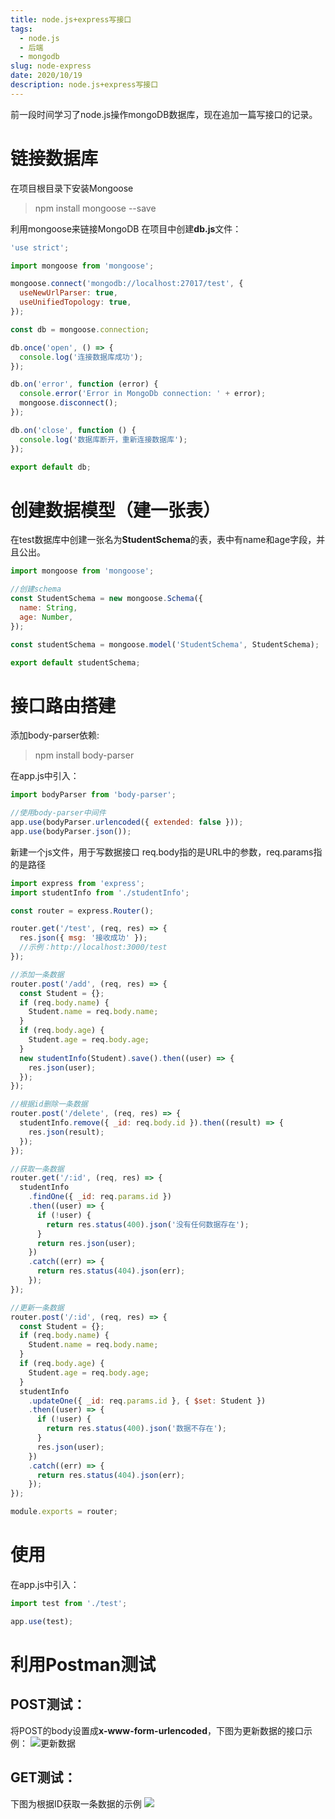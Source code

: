 ```yaml
---
title: node.js+express写接口
tags:
  - node.js
  - 后端
  - mongodb
slug: node-express
date: 2020/10/19
description: node.js+express写接口
---
```


前一段时间学习了node.js操作mongoDB数据库，现在追加一篇写接口的记录。

# 链接数据库

在项目根目录下安装Mongoose

> npm install mongoose --save

利用mongoose来链接MongoDB 在项目中创建**db.js**文件：

```js
'use strict';

import mongoose from 'mongoose';

mongoose.connect('mongodb://localhost:27017/test', {
  useNewUrlParser: true,
  useUnifiedTopology: true,
});

const db = mongoose.connection;

db.once('open', () => {
  console.log('连接数据库成功');
});

db.on('error', function (error) {
  console.error('Error in MongoDb connection: ' + error);
  mongoose.disconnect();
});

db.on('close', function () {
  console.log('数据库断开，重新连接数据库');
});

export default db;
```

# 创建数据模型（建一张表）

在test数据库中创建一张名为**StudentSchema**的表，表中有name和age字段，并且公出。

```js
import mongoose from 'mongoose';

//创建schema
const StudentSchema = new mongoose.Schema({
  name: String,
  age: Number,
});

const studentSchema = mongoose.model('StudentSchema', StudentSchema);

export default studentSchema;
```

# 接口路由搭建

添加body-parser依赖:

> npm install body-parser

在app.js中引入：

```js
import bodyParser from 'body-parser';

//使用body-parser中间件
app.use(bodyParser.urlencoded({ extended: false }));
app.use(bodyParser.json());
```

新建一个js文件，用于写数据接口 req.body指的是URL中的参数，req.params指的是路径

```js
import express from 'express';
import studentInfo from './studentInfo';

const router = express.Router();

router.get('/test', (req, res) => {
  res.json({ msg: '接收成功' });
  //示例：http://localhost:3000/test
});

//添加一条数据
router.post('/add', (req, res) => {
  const Student = {};
  if (req.body.name) {
    Student.name = req.body.name;
  }
  if (req.body.age) {
    Student.age = req.body.age;
  }
  new studentInfo(Student).save().then((user) => {
    res.json(user);
  });
});

//根据id删除一条数据
router.post('/delete', (req, res) => {
  studentInfo.remove({ _id: req.body.id }).then((result) => {
    res.json(result);
  });
});

//获取一条数据
router.get('/:id', (req, res) => {
  studentInfo
    .findOne({ _id: req.params.id })
    .then((user) => {
      if (!user) {
        return res.status(400).json('没有任何数据存在');
      }
      return res.json(user);
    })
    .catch((err) => {
      return res.status(404).json(err);
    });
});

//更新一条数据
router.post('/:id', (req, res) => {
  const Student = {};
  if (req.body.name) {
    Student.name = req.body.name;
  }
  if (req.body.age) {
    Student.age = req.body.age;
  }
  studentInfo
    .updateOne({ _id: req.params.id }, { $set: Student })
    .then((user) => {
      if (!user) {
        return res.status(400).json('数据不存在');
      }
      res.json(user);
    })
    .catch((err) => {
      return res.status(404).json(err);
    });
});

module.exports = router;
```

# 使用

在app.js中引入：

```js
import test from './test';

app.use(test);
```

# 利用Postman测试

## POST测试：

将POST的body设置成**x-www-form-urlencoded**，下图为更新数据的接口示例： ![更新数据](/postImg/node-express/postman_updata.png)

## GET测试：

下图为根据ID获取一条数据的示例
![](/postImg/node-express/postman_get.png)
